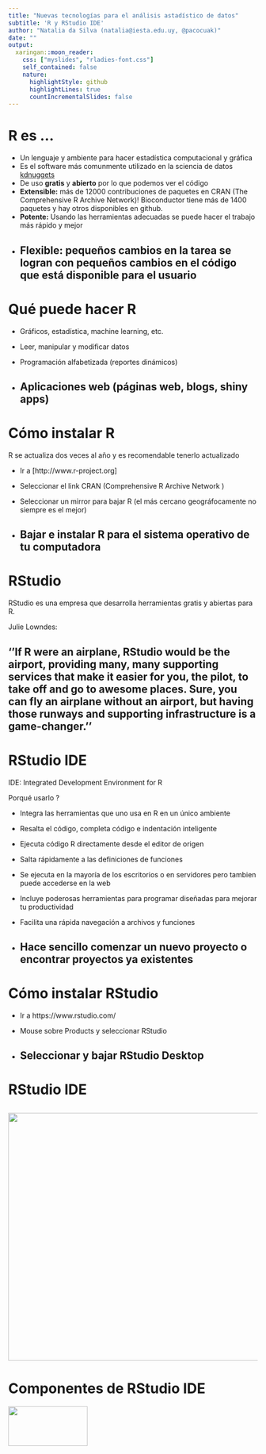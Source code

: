 ```yaml
---
title: "Nuevas tecnologías para el análisis astadístico de datos"
subtitle: 'R y RStudio IDE'
author: "Natalia da Silva (natalia@iesta.edu.uy, @pacocuak)"
date: ""
output:
  xaringan::moon_reader:
    css: ["myslides", "rladies-font.css"]
    self_contained: false
    nature:
      highlightStyle: github
      highlightLines: true
      countIncrementalSlides: false
---
```

# R es ...

  - Un lenguaje y ambiente para hacer estadística computacional y gráfica
  - Es el software más comunmente utilizado en la sciencia de datos [kdnuggets](https://www.kdnuggets.com/2017/05/poll-analytics-data-science-machine-learning-software-leaders.html) 
  - De uso **gratis** y **abierto** por lo que podemos ver el código 
  - **Extensible:**  más de 12000 contribuciones de paquetes en CRAN (The Comprehensive R Archive Network)! Bioconductor tiene más de 1400 paquetes y hay otros disponibles en github.
  - **Potente:** Usando las herramientas adecuadas se puede hacer el trabajo más rápido y mejor
  - **Flexible:** pequeños cambios en la tarea se logran con pequeños cambios en el código que está disponible para el usuario 
---

# Qué puede hacer R 

- Gráficos, estadística, machine learning, etc. 

- Leer, manipular y modificar datos

- Programación alfabetizada (reportes dinámicos) 

- Aplicaciones web (páginas web, blogs, shiny apps)
---

# Cómo instalar R

R se actualiza dos veces al año y es recomendable tenerlo actualizado

- Ir a [http://www.r-project.org]

- Seleccionar el link CRAN (Comprehensive R Archive Network )

- Seleccionar un mirror para bajar R (el más cercano geográfocamente no siempre es el mejor)

- Bajar e instalar R para el sistema operativo de tu computadora 
---

# RStudio  

 RStudio es una empresa que desarrolla herramientas gratis y abiertas para R.

 Julie Lowndes:
 
''If R were an airplane, RStudio would be the airport, providing many, many supporting services that make it easier for you, the pilot, to take off and go to awesome places. Sure, you can fly an airplane without an airport, but having those runways and supporting infrastructure is a game-changer.''
---

# RStudio IDE 
IDE: Integrated Development Environment for R

Porqué usarlo ?

- Integra las herramientas que uno usa en R en un único ambiente

- Resalta el código, completa código e indentación inteligente

- Ejecuta código R directamente desde el editor de origen

- Salta rápidamente a las definiciones de funciones

- Se ejecuta en la mayoría de los escritorios o en servidores pero tambien puede accederse en la web

- Incluye poderosas herramientas para programar diseñadas para mejorar tu productividad 

- Facilita una rápida navegación a archivos y funciones

- Hace sencillo comenzar un nuevo proyecto o encontrar proyectos ya existentes
---


# Cómo instalar RStudio

- Ir a  https://www.rstudio.com/

- Mouse sobre Products y seleccionar RStudio

- Seleccionar y bajar  RStudio Desktop 
---

# RStudio IDE

<img src="rstudio.pdf" height="500px" width="800px" />
---

# Componentes de RStudio IDE
<img src="rstudio.pdf" height="80px" width="160px" />

